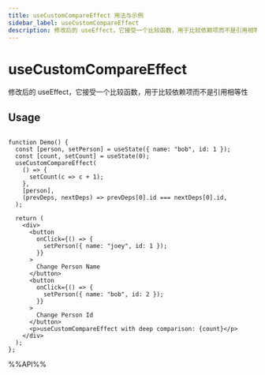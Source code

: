 ```yaml
---
title: useCustomCompareEffect 用法与示例
sidebar_label: useCustomCompareEffect
description: 修改后的 useEffect，它接受一个比较函数，用于比较依赖项而不是引用相等性。 本文介绍其用法、最佳实践与代码示例。适用于 React 开发中需要处理副作用的场景。
---
```

# useCustomCompareEffect

修改后的 useEffect，它接受一个比较函数，用于比较依赖项而不是引用相等性


## Usage

```tsx live

function Demo() {
  const [person, setPerson] = useState({ name: "bob", id: 1 });
  const [count, setCount] = useState(0);
  useCustomCompareEffect(
    () => {
      setCount(c => c + 1);
    },
    [person],
    (prevDeps, nextDeps) => prevDeps[0].id === nextDeps[0].id,
  );

  return (
    <div>
      <button
        onClick={() => {
          setPerson({ name: "joey", id: 1 });
        }}
      >
        Change Person Name
      </button>
      <button
        onClick={() => {
          setPerson({ name: "bob", id: 2 });
        }}
      >
        Change Person Id
      </button>
      <p>useCustomCompareEffect with deep comparison: {count}</p>
    </div>
  );
};

```

%%API%%